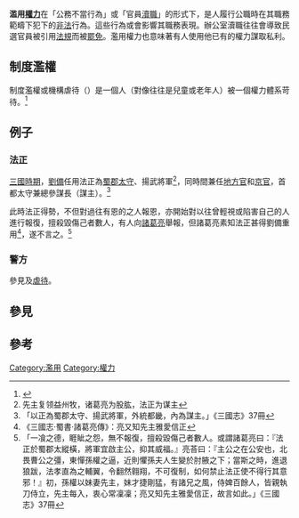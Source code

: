 {{selfref|关于[[维基百科|维基百科]]中“滥用权限”的方针，详见[[Wikipedia:解除权限方针|Wikipedia:解除权限方针]]。}}

'''滥用[[權力|權力]]'''在「公務不當行為」或「官員[[瀆職|瀆職]]」的形式下，是人履行公職時在其職務範疇下犯下的[[非法|非法]]行為。這些行為或會影響其職務表現。辦公室瀆職往往會導致民選官員被引用[[法規|法規]]而被[[罷免選舉|罷免]]。濫用權力也意味著有人使用他已有的權力謀取私利。

==制度濫權==
制度濫權或機構虐待（{{lang|en|Institutional abuse}}）是一個人（對像往往是兒童或老年人）被一個權力體系苛待。<ref name=Powers>{{cite journal|last=Powers|first=J. L.|author2=A. Mooney & M. Nunno|title=Institutional abuse: A review of the literature|journal=Journal of Child and Youth Care|year=1990|volume=4|issue=6|page=81}}</ref>

==例子==

===法正===
{{Main|法正}}
[[三國時期|三國時期]]，[[劉備|劉備]]任用法正為[[蜀郡|蜀郡]][[太守|太守]]、揚武將軍<ref>先主复领益州牧，诸葛亮为股肱，法正为谋主</ref>，同時間兼任[[地方官|地方官]]和[[京官|京官]]，首都太守兼總參謀長（謀主）。<ref>「以正為蜀郡太守、揚武將軍，外統都畿，內為謀主。」《三國志》37冊</ref>

此時法正得勢，不但對過往有恩的之人報恩，亦開始對以往曾輕視或陷害自己的人進行報復，擅殺毀傷己者數人，有人向[[諸葛亮|諸葛亮]]舉報，但諸葛亮素知法正甚得劉備重用<ref>《三國志·蜀書·諸葛亮傳》：亮又知先主雅愛信正</ref>，遂不言之。<ref>「一飡之德，睚眦之怨，無不報復，擅殺毀傷己者數人。或謂諸葛亮曰：『法正於蜀郡太縱橫，將軍宜啟主公，抑其威福。』亮荅曰：『主公之在公安也，北畏曹公之彊，東憚孫權之逼，近則懼孫夫人生變於肘腋之下；當斯之時，進退狼跋，法孝直為之輔翼，令翻然翱翔，不可復制，如何禁止法正使不得行其意邪！』初，孫權以妹妻先主，妹才捷剛猛，有諸兄之風，侍婢百餘人，皆親執刀侍立，先主每入，衷心常凜凜；亮又知先主雅愛信正，故言如此。」《三國志》37冊</ref>

===警方===
參見{{link-en|法律濫權#執法部門濫權|Legal abuse#Law enforcement abuse}}及[[虐待|虐待]]。

==參見==
{{columns-list|2|
* 《{{link-en|Abuse of Power|Abuse of Power}}》
* 《{{link-en|Failed States: The Abuse of Power and the Assault on Democracy|Failed States: The Abuse of Power and the Assault on Democracy}}》
* {{link-en|公務不當行為|Malfeasance in office}}或官方行為失當，[[瀆職|瀆職]]的一種
* [[公職人員行為失當|公職人員行為失當]]
* [[壓迫|壓迫]]
* [[虐待關係中的權力與控制|虐待關係中的權力與控制]]
* {{link-en|職權騷擾|Power harassment}}，又譯权利骚扰
* {{link-en|階級主義|Rankism}}
}}

==參考==
{{Reflist|2}}

[[Category:濫用|Category:濫用]]
[[Category:權力|Category:權力]]